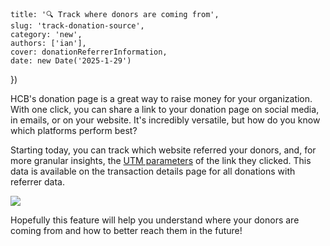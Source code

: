 
    title: '🔍 Track where donors are coming from',
    slug: 'track-donation-source',
    category: 'new',
    authors: ['ian'],
    cover: donationReferrerInformation,
    date: new Date('2025-1-29')
})



HCB's donation page is a great way to raise money for your organization. With one click, you can share a link to your donation page on social media, in emails, or on your website. It's incredibly versatile, but how do you know which platforms perform best?

Starting today, you can track which website referred your donors, and, for more granular insights, the [UTM parameters](https://en.wikipedia.org/wiki/UTM_parameters) of the link they clicked. This data is available on the transaction details page for all donations with referrer data.

<Image src={donationReferrerInformation} />

Hopefully this feature will help you understand where your donors are coming from and how to better reach them in the future!